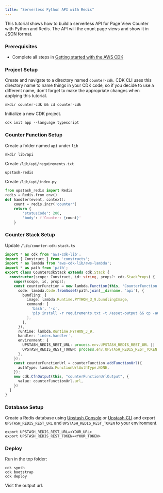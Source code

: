 ```yaml
---
title: "Serverless Python API with Redis"
---
```

This tutorial shows how to build a serverless API for Page View Counter with
Python and Redis. The API will the count page views and show it in JSON format.
### Prerequisites
- Complete all steps in [Getting started with the AWS CDK](https://docs.aws.amazon.com/cdk/v2/guide/getting_started.html)
### Project Setup
Create and navigate to a directory named `counter-cdk`. CDK CLI uses this directory name to name things in your CDK code, so if you decide to use a different name, don't forget to make the appropriate changes when applying this tutorial.
```shell
mkdir counter-cdk && cd counter-cdk
```
Initialize a new CDK project.
```shell
cdk init app --language typescript
```
### Counter Function Setup
Create a folder named `api` under `lib`
```shell
mkdir lib/api
```
Create `/lib/api/requirements.txt`
```txt /lib/api/requirements.txt
upstash-redis
```
Create `/lib/api/index.py`
```py /lib/api/index.py
from upstash_redis import Redis
redis = Redis.from_env()
def handler(event, context):
    count = redis.incr('counter')
    return {
        'statusCode': 200,
        'body': f'Counter: {count}'
    }
```
### Counter Stack Setup
Update `/lib/counter-cdk-stack.ts`
```ts /lib/counter-cdk-stack.ts
import * as cdk from 'aws-cdk-lib';
import { Construct } from 'constructs';
import * as lambda from 'aws-cdk-lib/aws-lambda';
import * as path from 'path';
export class CounterCdkStack extends cdk.Stack {
  constructor(scope: Construct, id: string, props?: cdk.StackProps) {
    super(scope, id, props);
    const counterFunction = new lambda.Function(this, 'CounterFunction', {
      code: lambda.Code.fromAsset(path.join(__dirname, 'api'), {
        bundling: {
          image: lambda.Runtime.PYTHON_3_9.bundlingImage,
          command: [
            'bash', '-c',
            'pip install -r requirements.txt -t /asset-output && cp -au . /asset-output'
          ],
        },
      }),
      runtime: lambda.Runtime.PYTHON_3_9,
      handler: 'index.handler',
      environment: {
        UPSTASH_REDIS_REST_URL: process.env.UPSTASH_REDIS_REST_URL || '',
        UPSTASH_REDIS_REST_TOKEN: process.env.UPSTASH_REDIS_REST_TOKEN || '',
      },
    });
    const counterFunctionUrl = counterFunction.addFunctionUrl({
      authType: lambda.FunctionUrlAuthType.NONE,
    });
    new cdk.CfnOutput(this, "counterFunctionUrlOutput", {
      value: counterFunctionUrl.url,
    })
  }
}
```
### Database Setup
Create a Redis database using [Upstash Console](https://console.upstash.com) or [Upstash CLI](https://github.com/upstash/cli) and export `UPSTASH_REDIS_REST_URL` and `UPSTASH_REDIS_REST_TOKEN` to your environment.
```shell
export UPSTASH_REDIS_REST_URL=<YOUR_URL>
export UPSTASH_REDIS_REST_TOKEN=<YOUR_TOKEN>
```
### Deploy
Run in the top folder:
```shell
cdk synth
cdk bootstrap
cdk deploy
```
Visit the output url.